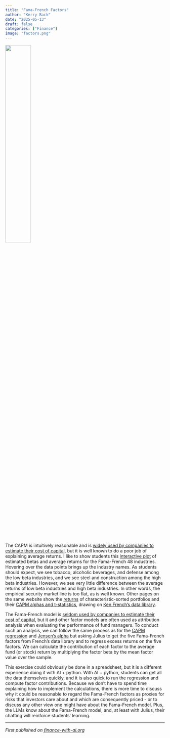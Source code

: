 ```yaml
---
title: "Fama-French Factors"
author: "Kerry Back"
date: "2025-05-13"
draft: false
categories: ["Finance"]
image: "factors.png"  
---
```


![](factors.png){width=40% fig-align="center"}

The CAPM is intuitively reasonable and is [widely used by companies to estimate their cost of capital](https://papers.ssrn.com/sol3/papers.cfm?abstract_id=3994848), but it is well known to do a poor job of explaining average returns.  I like to show students this [interactive plot](https://learn-investments.rice-business.org/capm/sml-industries) of estimated betas and average returns for the Fama-French 48 industries.  Hovering over the data points brings up the industry names.  As students should expect, we see tobacco, alcoholic beverages, and defense among the low beta industries, and we see steel and construction among the high beta industries.  However, we see very little difference between the average returns of low beta industries and high beta industries.  In other words, the empirical security market line is too flat, as is well known.  Other pages on the same website show the [returns](https://learn-investments.rice-business.org/factor-investing/quintiles) of characteristic-sorted portfolios and their [CAPM alphas and t-statistics](https://learn-investments.rice-business.org/capm/two-way-capm), drawing on [Ken French's data library](https://mba.tuck.dartmouth.edu/pages/faculty/ken.french/data_library.html).

The Fama-French model is [seldom used by companies to estimate their cost of capital](https://papers.ssrn.com/sol3/papers.cfm?abstract_id=3994848), but it and other factor models are often used as attribution analysis when evaluating the performance of fund managers.  To conduct such an analysis, we can follow the same process as for the [CAPM regression](https://finance-with-ai.org/posts/03-capm/) and [Jensen's alpha](https://finance-with-ai.org/posts/09-alpha/) but asking Julius to get the five Fama-French factors from French's data library and to regress excess returns on the five factors.  We can calculate the contribution of each factor to the average fund (or stock) return by multiplying the factor beta by the mean factor value over the sample.  

This exercise could obviously be done in a spreadsheet, but it is a different experience doing it with AI + python.  With AI + python, students can get all the data themselves quickly, and it is also quick to run the regression and compute factor contributions.  Because we don't have to spend time explaining how to implement the calculations, there is more time to discuss why it could be reasonable to regard the Fama-French factors as proxies for risks that investors care about and which are consequently priced - or to discuss any other view one might have about the Fama-French model.
Plus, the LLMs know about the Fama-French model, and, at least with Julius, their chatting will reinforce students' learning.

---

*First published on [finance-with-ai.org](https://finance-with-ai.org)* 